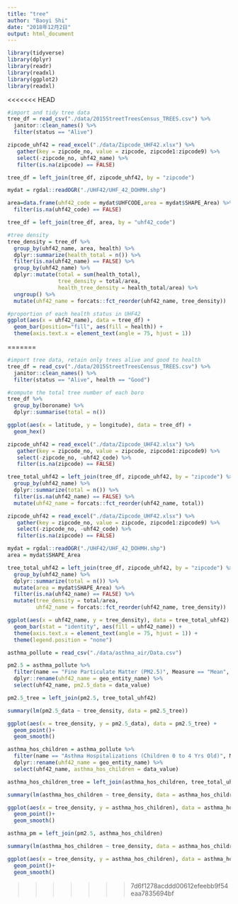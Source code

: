 ```yaml
---
title: "tree"
author: "Baoyi Shi"
date: "2018年12月2日"
output: html_document
---
```


```r
library(tidyverse)
library(dplyr)
library(readr)
library(readxl)
library(ggplot2)
library(readxl)
```

<<<<<<< HEAD

```r
#import and tidy tree data
tree_df = read_csv("./data/2015StreetTreesCensus_TREES.csv") %>%
  janitor::clean_names() %>%
  filter(status == "Alive")

zipcode_uhf42 = read_excel("./data/Zipcode_UHF42.xlsx") %>%
   gather(key = zipcode_no, value = zipcode, zipcode1:zipcode9) %>%
   select(-zipcode_no, uhf42_name) %>%
   filter(is.na(zipcode) == FALSE)

tree_df = left_join(tree_df, zipcode_uhf42, by = "zipcode") 

mydat = rgdal::readOGR("./UHF42/UHF_42_DOHMH.shp")

area=data.frame(uhf42_code = mydat$UHFCODE,area = mydat$SHAPE_Area) %>%
  filter(is.na(uhf42_code) == FALSE)

tree_df = left_join(tree_df, area, by = "uhf42_code")
```


```r
#tree density
tree_density = tree_df %>%
  group_by(uhf42_name, area, health) %>%
  dplyr::summarize(health_total = n()) %>%
  filter(is.na(uhf42_name) == FALSE) %>%
  group_by(uhf42_name) %>%
  dplyr::mutate(total = sum(health_total),
                tree_density = total/area,
                health_tree_density = health_total/area) %>%
  ungroup() %>%
  mutate(uhf42_name = forcats::fct_reorder(uhf42_name, tree_density))
```

```r
#proportion of each health status in UHF42
ggplot(aes(x = uhf42_name), data = tree_df) +
  geom_bar(position="fill", aes(fill = health)) +
  theme(axis.text.x = element_text(angle = 75, hjust = 1)) 
```


=======
```r
#import tree data, retain only trees alive and good to health
tree_df = read_csv("./data/2015StreetTreesCensus_TREES.csv") %>%
  janitor::clean_names() %>%
  filter(status == "Alive", health == "Good") 
```

```r
#compute the total tree number of each boro
tree_df %>%
  group_by(boroname) %>%
  dplyr::summarise(total = n()) 
```

```r
ggplot(aes(x = latitude, y = longitude), data = tree_df) +
  geom_hex()
```

```r
zipcode_uhf42 = read_excel("./data/Zipcode_UHF42.xlsx") %>%
   gather(key = zipcode_no, value = zipcode, zipcode1:zipcode9) %>%
   select(-zipcode_no, -uhf42_code) %>%
   filter(is.na(zipcode) == FALSE)

tree_total_uhf42 = left_join(tree_df, zipcode_uhf42, by = "zipcode") %>%
  group_by(uhf42_name) %>%
  dplyr::summarize(total = n()) %>%
  filter(is.na(uhf42_name) == FALSE) %>%
  mutate(uhf42_name = forcats::fct_reorder(uhf42_name, total))
```

```r
zipcode_uhf42 = read_excel("./data/Zipcode_UHF42.xlsx") %>%
   gather(key = zipcode_no, value = zipcode, zipcode1:zipcode9) %>%
   select(-zipcode_no, -uhf42_code) %>%
   filter(is.na(zipcode) == FALSE)

mydat = rgdal::readOGR("./UHF42/UHF_42_DOHMH.shp")
area = mydat$SHAPE_Area

tree_total_uhf42 = left_join(tree_df, zipcode_uhf42, by = "zipcode") %>%
  group_by(uhf42_name) %>%
  dplyr::summarize(total = n()) %>%
  mutate(area = mydat$SHAPE_Area) %>%
  filter(is.na(uhf42_name) == FALSE) %>%
  mutate(tree_density = total/area, 
         uhf42_name = forcats::fct_reorder(uhf42_name, tree_density))

ggplot(aes(x = uhf42_name, y = tree_density), data = tree_total_uhf42) +
  geom_bar(stat = "identity", aes(fill = uhf42_name)) +
  theme(axis.text.x = element_text(angle = 75, hjust = 1)) +
  theme(legend.position = "none")
```

```r
asthma_pollute = read_csv("./data/asthma_air/Data.csv")

pm2.5 = asthma_pollute %>%
  filter(name == "Fine Particulate Matter (PM2.5)", Measure == "Mean", year_description == "Annual Average 2015") %>%
  dplyr::rename(uhf42_name = geo_entity_name) %>%
  select(uhf42_name, pm2.5_data = data_value)

pm2.5_tree = left_join(pm2.5, tree_total_uhf42)

summary(lm(pm2.5_data ~ tree_density, data = pm2.5_tree))

ggplot(aes(x = tree_density, y = pm2.5_data), data = pm2.5_tree) +
  geom_point()+
  geom_smooth()

asthma_hos_children = asthma_pollute %>%
  filter(name == "Asthma Hospitalizations (Children 0 to 4 Yrs Old)", Measure == "Rate", year_description == "2015") %>%
  dplyr::rename(uhf42_name = geo_entity_name) %>%
  select(uhf42_name, asthma_hos_children = data_value)

asthma_hos_children_tree = left_join(asthma_hos_children, tree_total_uhf42)

summary(lm(asthma_hos_children ~ tree_density, data = asthma_hos_children_tree))

ggplot(aes(x = tree_density, y = asthma_hos_children), data = asthma_hos_children_tree) +
  geom_point()+
  geom_smooth()
```

```r
asthma_pm = left_join(pm2.5, asthma_hos_children)

summary(lm(asthma_hos_children ~ tree_density, data = asthma_hos_children_tree))

ggplot(aes(x = tree_density, y = asthma_hos_children), data = asthma_hos_children_tree) +
  geom_point()+
  geom_smooth()
```
>>>>>>> 7d6f1278acddd00612efeebb9f54eaa7835694bf
